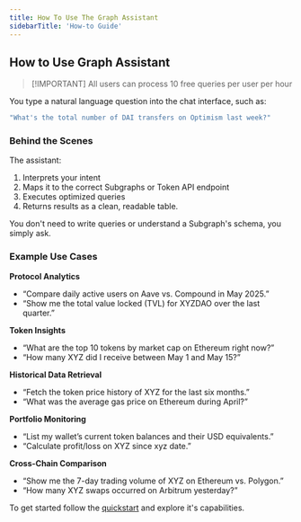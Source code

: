 ```yaml
---
title: How To Use The Graph Assistant
sidebarTitle: 'How-to Guide'
---
```


## How to Use Graph Assistant

> [!IMPORTANT] All users can process 10 free queries per user per hour

You type a natural language question into the chat interface, such as:

```yaml
"What's the total number of DAI transfers on Optimism last week?"
```

### Behind the Scenes

The assistant:

1. Interprets your intent
2. Maps it to the correct Subgraphs or Token API endpoint
3. Executes optimized queries
4. Returns results as a clean, readable table.

You don't need to write queries or understand a Subgraph's schema, you simply ask.

### Example Use Cases

**Protocol Analytics**

- “Compare daily active users on Aave vs. Compound in May 2025.”
- “Show me the total value locked (TVL) for XYZDAO over the last quarter.”

**Token Insights**

- “What are the top 10 tokens by market cap on Ethereum right now?”
- “How many XYZ did I receive between May 1 and May 15?”

**Historical Data Retrieval**

- “Fetch the token price history of XYZ for the last six months.”
- “What was the average gas price on Ethereum during April?”

**Portfolio Monitoring**

- “List my wallet’s current token balances and their USD equivalents.”
- “Calculate profit/loss on XYZ since xyz date.”

**Cross-Chain Comparison**

- “Show me the 7-day trading volume of XYZ on Ethereum vs. Polygon.”
- “How many XYZ swaps occurred on Arbitrum yesterday?”

To get started follow the [quickstart](/ai-suite/graph-assistant/quick-start/) and explore it's capabilities.
